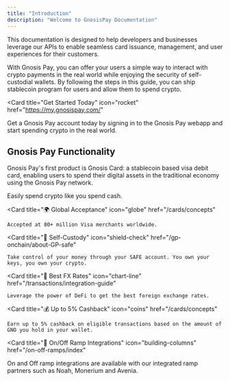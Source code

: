 ```yaml
---
title: "Introduction"
description: "Welcome to GnosisPay Documentation"
---
```


This documentation is designed to help developers and businesses leverage our APIs
to enable seamless card issuance, management, and user experiences for their customers.

With Gnosis Pay, you can offer your users a simple way to interact with crypto payments in the real world while enjoying
the security of self-custodial wallets. By following the steps in this guide, you can ship stablecoin program for users and allow them to spend crypto.

<Card
  title="Get Started Today"
  icon="rocket"
  href="https://my.gnosispay.com/"
>
  Get a Gnosis Pay account today by signing in to the Gnosis Pay webapp and start spending crypto in the real world.
</Card>

## Gnosis Pay Functionality

Gnosis Pay's first product is Gnosis Card: a stablecoin based visa debit card,
enabling users to spend their digital assets in the traditional economy using the Gnosis Pay network.

<CardGroup cols={2}>
  <Card
    title="⚡ Instant Spending"
    icon="bolt"
    href="/cards/create-virtual-cards"
  >
    Easily spend crypto like you spend cash.
  </Card>

  <Card
    title="🌍 Global Acceptance"
    icon="globe"
    href="/cards/concepts"
  >
    Accepted at 80+ million Visa merchants worldwide.
  </Card>

  <Card
    title="🔐 Self-Custody"
    icon="shield-check"
    href="/gp-onchain/about-GP-safe"
  >
    Take control of your money through your SAFE account. You own your keys, you own your crypto.
  </Card>

  <Card
    title="💱 Best FX Rates"
    icon="chart-line"
    href="/transactions/integration-guide"
  >
    Leverage the power of DeFi to get the best foreign exchange rates.
  </Card>

  <Card
    title="💰 Up to 5% Cashback"
    icon="coins"
    href="/cards/concepts"
  >
    Earn up to 5% cashback on eligible transactions based on the amount of GNO you hold in your wallet.
  </Card>

  <Card
    title="🏦 On/Off Ramp Integrations"
    icon="building-columns"
    href="/on-off-ramps/index"
  >
  On and Off ramp integrations are available with our integrated ramp partners such as Noah, Monerium and Avenia.
  </Card>

</CardGroup>
